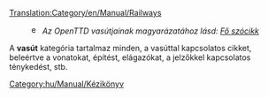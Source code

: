 [[Translation:Category/en/Manual/Railways]]


:[[File:en/Searchtool.png|16px]] ''Az OpenTTD vasútjainak magyarázatához lásd: [[hu/Manual/Vasútépítés|Fő szócikk]]''

A '''vasút''' kategória tartalmaz minden, a vasúttal kapcsolatos cikket, beleértve a vonatokat, építést, elágazókat, a jelzőkkel kapcsolatos ténykedést, stb.

[[Category:hu/Manual/Kézikönyv]]